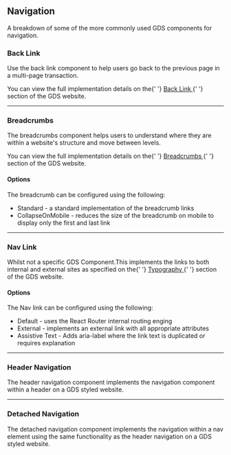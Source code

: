 
<Meta title="Components/Navigation/Information" />

<h2>Navigation</h2>

<p>
  A breakdown of some of the more commonly used GDS components for navigation.
</p>

<h3>Back Link</h3>
<p>
  Use the back link component to help users go back to the previous page in a
  multi-page transaction.
</p>

<p>
  You can view the full implementation details on the{' '}
  <a
    href="https://design-system.service.gov.uk/components/back-link/"
    target="_blank"
    rel="noreferrer"
  >
    Back Link
  </a>{' '}
  section of the GDS website.
</p>
<hr />
<h3>Breadcrumbs</h3>

<p>
  The breadcrumbs component helps users to understand where they are within a
  website's structure and move between levels.
</p>

<p>
  You can view the full implementation details on the{' '}
  <a
    href="https://design-system.service.gov.uk/components/breadcrumbs/"
    target="_blank"
    rel="noreferrer"
  >
    Breadcrumbs
  </a>{' '}
  section of the GDS website.
</p>
<h4>Options</h4>
<p>The breadcrumb can be configured using the following:</p>

<ul>
  <li>Standard - a standard implementation of the breadcrumb links</li>
  <li>
    CollapseOnMobile - reduces the size of the breadcrumb on mobile to display
    only the first and last link
  </li>
</ul>
<hr />
<h3>Nav Link</h3>

<p>
  Whilst not a specific GDS Component.This implements the links to both internal
  and external sites as specified on the{' '}
  <a
    href="https://design-system.service.gov.uk/styles/typography/#links"
    target="_blank"
    rel="noreferrer"
  >
    Typography
  </a>{' '}
  section of the GDS website.
</p>
<h4>Options</h4>
<p>The Nav link can be configured using the following:</p>

<ul>
  <li>Default - uses the React Router internal routing enging</li>
  <li>
    External - implements an external link with all appropriate attributes
  </li>
  <li>
    Assistive Text - Adds aria-label where the link text is duplicated or
    requires explanation
  </li>
</ul>
<hr />
<h3>Header Navigation</h3>

<p>
  The header navigation component implements the navigation component within a
  header on a GDS styled website.
</p>
<hr />
<h3>Detached Navigation</h3>

<p>
  The detached navigation component implements the navigation within a
  nav element using the same functionality as the header navigation on a GDS styled website.
</p>
